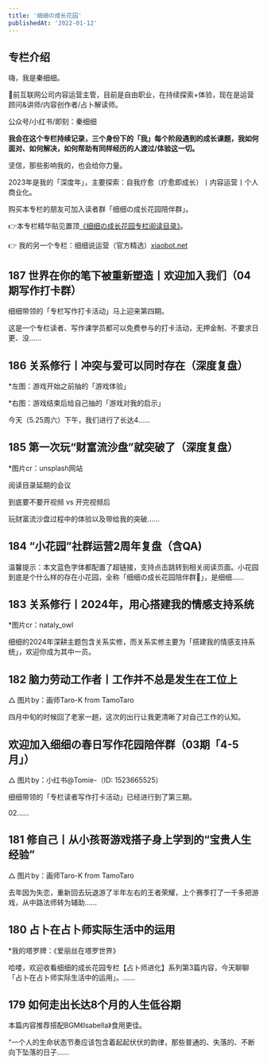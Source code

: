 ```yaml
---
title: '细细の成长花园'
publishedAt: '2022-01-12'
---
```


## 专栏介绍

嗨，我是秦细细。

💛前互联网公司内容运营主管，目前是自由职业，在持续探索+体验，现在是运营顾问&讲师/内容创作者/占卜解读师。

公众号/小红书/即刻：秦细细

**我会在这个专栏持续记录，三个身份下的「我」每个阶段遇到的成长课题，我如何面对、如何解决，如何帮助有同样经历的人渡过/体验这一切。**

坚信，那些影响我的，也会给你力量。

2023年是我的「深度年」，主要探索：自我疗愈（疗愈即成长）丨内容运营丨个人商业化。

购买本专栏的朋友可加入读者群「细细の成长花园陪伴群」。

👉本专栏精华贴见置顶[《细细の成长花园专栏阅读目录》](https://xiaobot.net/post/46246011-b736-4641-b5e7-3609801538de)。

👉 我的另一个专栏：细细说运营（官方精选）[xiaobot.net](https://xiaobot.net/p/qinxixi001?refer=a0794475-990a-4757-86c8-29c80d1b915b)



## 187 世界在你的笔下被重新塑造丨欢迎加入我们（04期写作打卡群）
细细带领的「专栏写作打卡活动」马上迎来第四期。

这是一个专栏读者、写作课学员都可以免费参与的打卡活动，无押金制、不要求日更、没......

## 186 关系修行丨冲突与爱可以同时存在（深度复盘）
\*左图：游戏开始之前抽的「游戏体验」

\*右图：游戏结束后给自己抽的「游戏对我的启示」

今天（5.25周六）下午，我们进行了长达4......

## 185 第一次玩“财富流沙盘”就突破了（深度复盘）
\*图片cr：unsplash网站

阅读目录延期的会议

到底要不要开视频 vs 开完视频后

玩财富流沙盘过程中的体验以及带给我的突破......

## 184 “小花园”社群运营2周年复盘（含QA)
温馨提示：本文蓝色字体都配置了超链接，支持点击跳转到相关阅读页面。小花园到底是个什么样的存在小花园，全称「细细の成长花园陪伴群🥀」，是细细......

## 183 关系修行丨2024年，用心搭建我的情感支持系统
\*图片cr：nataly\_owl

细细的2024年深耕主题包含关系实修，而关系实修主要为「搭建我的情感支持系统」，欢迎你成为其中一员。



## 182 脑力劳动工作者丨工作并不总是发生在工位上
△ 图片by：画师Taro-K from TamoTaro

四月中旬的时候回了老家一趟，这次的出行让我更清晰了对自己工作的认知。

## 欢迎加入细细の春日写作花园陪伴群（03期「4-5月」）
△ 图片by：小红书@Tomie-（ID: 1523665525）

细细带领的「专栏读者写作打卡活动」已经进行到了第三期。

02......

## 181 修自己丨从小孩哥游戏搭子身上学到的“宝贵人生经验”
△ 图片by：画师Taro-K from TamoTaro

去年因为失恋，重新回去玩退游了半年左右的王者荣耀，上个赛季打了一千多把游戏，从中路法师转为辅助......

## 180 占卜在占卜师实际生活中的运用
\*我的塔罗牌：《爱丽丝在塔罗世界》

哈喽，欢迎收看细细的成长花园专栏【占卜师进化】系列第3篇内容，今天聊聊「占卜在占卜师实际生活中的运用」。......

## 179 如何走出长达8个月的人生低谷期
本篇内容推荐搭配BGM《Isabella》食用更佳。

“一个人的生命状态节奏应该包含着起起伏伏的韵律，那些普通的、失落的、不断向下坠落的日子......

